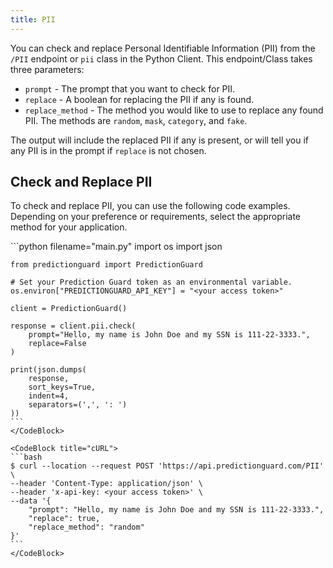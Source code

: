 ```yaml
---
title: PII
---
```


You can check and replace Personal Identifiable Information (PII) from the `/PII` endpoint or `pii` class in the Python Client. This endpoint/Class takes three parameters:

- `prompt` - The prompt that you want to check for PII.
- `replace` - A boolean for replacing the PII if any is found.
- `replace_method` - The method you would like to use to replace any found PII. The methods are `random`, `mask`, `category`, and `fake`.

The output will include the replaced PII if any is present, or will tell you if any PII is in the prompt if `replace` is not chosen.

## Check and Replace PII

To check and replace PII, you can use the following code examples. Depending on your preference or requirements, select the appropriate method for your application.

<CodeBlocks>
    <CodeBlock title="Python">
    ```python filename="main.py"
    import os
    import json

    from predictionguard import PredictionGuard

    # Set your Prediction Guard token as an environmental variable.
    os.environ["PREDICTIONGUARD_API_KEY"] = "<your access token>"
    
    client = PredictionGuard()

    response = client.pii.check(
        prompt="Hello, my name is John Doe and my SSN is 111-22-3333.",
        replace=False
    )

    print(json.dumps(
        response,
        sort_keys=True,
        indent=4,
        separators=(',', ': ')
    ))
    ```
    </CodeBlock>

    <CodeBlock title="cURL">
    ```bash
    $ curl --location --request POST 'https://api.predictionguard.com/PII' \
    --header 'Content-Type: application/json' \
    --header 'x-api-key: <your access token>' \
    --data '{
        "prompt": "Hello, my name is John Doe and my SSN is 111-22-3333.",
        "replace": true,
        "replace_method": "random"
    }'
    ```
    </CodeBlock>
</CodeBlocks>

